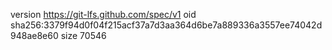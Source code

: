 version https://git-lfs.github.com/spec/v1
oid sha256:3379f94d0f04f215acf37a7d3aa364d6be7a889336a3557ee74042d948ae8e60
size 70546
